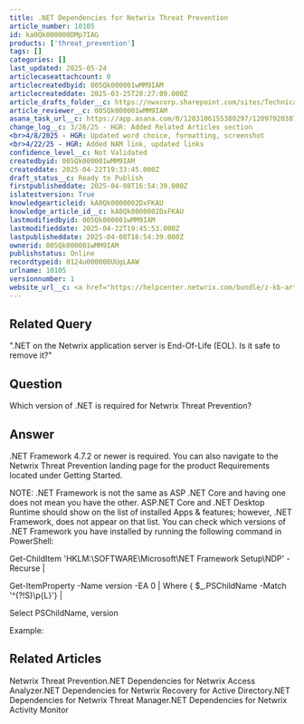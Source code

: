 ```yaml
---
title: .NET Dependencies for Netwrix Threat Prevention
article_number: 10105
id: ka0Qk000000DMp7IAG
products: ['threat_prevention']
tags: []
categories: []
last_updated: 2025-05-24
articlecaseattachcount: 0
articlecreatedbyid: 005Qk000001wMM9IAM
articlecreateddate: 2025-03-25T20:27:09.000Z
article_drafts_folder__c: https://nwxcorp.sharepoint.com/sites/TechnicalSupportOperations/Shared%20Documents/Technical%20Knowledge%20Management/Salesforce%20Knowledge%20Drafts/kA0Qk0000002DxFKAU
article_reviewer__c: 005Qk000001wMM9IAM
asana_task_url__c: https://app.asana.com/0/1203106155380297/1209792038709505
change_log__c: 3/26/25 - HGR: Added Related Articles section
<br>4/8/2025 - HGR: Updated word choice, formatting, screenshot
<br>4/22/25 - HGR: Added NAM link, updated links
confidence_level__c: Not Validated
createdbyid: 005Qk000001wMM9IAM
createddate: 2025-04-22T19:33:45.000Z
draft_status__c: Ready to Publish
firstpublisheddate: 2025-04-08T16:54:39.000Z
islatestversion: True
knowledgearticleid: kA0Qk0000002DxFKAU
knowledge_article_id__c: kA0Qk0000002DxFKAU
lastmodifiedbyid: 005Qk000001wMM9IAM
lastmodifieddate: 2025-04-22T19:45:53.000Z
lastpublisheddate: 2025-04-08T16:54:39.000Z
ownerid: 005Qk000001wMM9IAM
publishstatus: Online
recordtypeid: 0124u000000UUgLAAW
urlname: 10105
versionnumber: 1
website_url__c: <a href="https://helpcenter.netwrix.com/bundle/z-kb-articles-salesforce/page/kA0Qk0000002DxFKAU.html" target="_blank">Open in a new window</a>
---
```


## Related Query

".NET on the Netwrix application server is End-Of-Life (EOL). Is it safe to remove it?"

## Question

Which version of .NET is required for Netwrix Threat Prevention?

## Answer

.NET Framework 4.7.2 or newer is required. You can also navigate to the Netwrix Threat Prevention landing page for the product Requirements located under Getting Started.

NOTE: .NET Framework is not the same as ASP .NET Core and having one does not mean you have the other. ASP.NET Core and .NET Desktop Runtime should show on the list of installed Apps & features; however, .NET Framework, does not appear on that list. You can check which versions of .NET Framework you have installed by running the following command in PowerShell:

Get-ChildItem 'HKLM:\SOFTWARE\Microsoft\NET Framework Setup\NDP' -Recurse |

Get-ItemProperty -Name version -EA 0 | Where { $_.PSChildName -Match '^(?!S)\p{L}'} |

Select PSChildName, version

Example:

## Related Articles

Netwrix Threat Prevention.NET Dependencies for Netwrix Access Analyzer.NET Dependencies for Netwrix Recovery for Active Directory.NET Dependencies for Netwrix Threat Manager.NET Dependencies for Netwrix Activity Monitor
